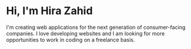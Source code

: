 # Hi, I'm Hira Zahid

I'm creating web applications for the next generation of consumer-facing companies. I love developing websites and I am looking for more opportunities to work in coding on a freelance basis.
